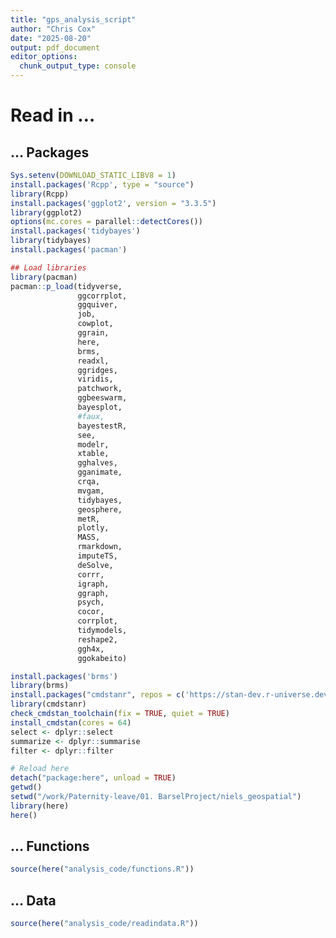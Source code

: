 ```yaml
---
title: "gps_analysis_script"
author: "Chris Cox"
date: "2025-08-20"
output: pdf_document
editor_options: 
  chunk_output_type: console
---
```


# Read in ...

## ... Packages

```r
Sys.setenv(DOWNLOAD_STATIC_LIBV8 = 1)
install.packages('Rcpp', type = "source")
library(Rcpp)
install.packages('ggplot2', version = "3.3.5")
library(ggplot2)
options(mc.cores = parallel::detectCores())
install.packages('tidybayes')
library(tidybayes)
install.packages('pacman')

## Load libraries
library(pacman)
pacman::p_load(tidyverse,
               ggcorrplot,
               ggquiver,
               job,
               cowplot,
               ggrain,
               here, 
               brms,
               readxl,
               ggridges,
               viridis,
               patchwork,
               ggbeeswarm,
               bayesplot,
               #faux,
               bayestestR,
               see,
               modelr,
               xtable,
               gghalves,
               gganimate,
               crqa,
               mvgam,
               tidybayes,
               geosphere,
               metR,
               plotly,
               MASS,
               rmarkdown,
               imputeTS,
               deSolve,
               corrr,
               igraph,
               ggraph,
               psych,
               cocor,
               corrplot,
               tidymodels,
               reshape2,
               ggh4x,
               ggokabeito)

install.packages('brms')
library(brms)
install.packages("cmdstanr", repos = c('https://stan-dev.r-universe.dev', getOption("repos")))
library(cmdstanr)
check_cmdstan_toolchain(fix = TRUE, quiet = TRUE)
install_cmdstan(cores = 64)
select <- dplyr::select
summarize <- dplyr::summarise
filter <- dplyr::filter

# Reload here
detach("package:here", unload = TRUE)
getwd()
setwd("/work/Paternity-leave/01. BarselProject/niels_geospatial")
library(here)
here()
```

## ... Functions

```r
source(here("analysis_code/functions.R"))
```

## ... Data

```r
source(here("analysis_code/readindata.R"))
```